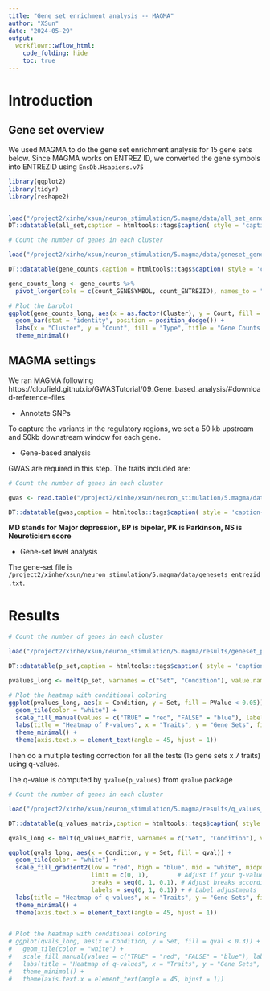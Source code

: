 ```yaml
---
title: "Gene set enrichment analysis -- MAGMA"
author: "XSun"
date: "2024-05-29"
output:
  workflowr::wflow_html:
    code_folding: hide
    toc: true
---
```


# Introduction

## Gene set overview

We used MAGMA to do the gene set enrichment analysis for 15 gene sets below. Since MAGMA works on ENTREZ ID, we converted the gene symbols into ENTREZID using `EnsDb.Hsapiens.v75`

```r
library(ggplot2)
library(tidyr)
library(reshape2)


load("/project2/xinhe/xsun/neuron_stimulation/5.magma/data/all_set_annotated.rdata")
DT::datatable(all_set,caption = htmltools::tags$caption( style = 'caption-side: left; text-align: left; color:black;  font-size:150% ;','Annotated gene sets'),options = list(pageLength = 5) )

```


```r
# Count the number of genes in each cluster

load("/project2/xinhe/xsun/neuron_stimulation/5.magma/data/geneset_gene_count.rdata")

DT::datatable(gene_counts,caption = htmltools::tags$caption( style = 'caption-side: left; text-align: left; color:black;  font-size:150% ;','The number of genes in each cluster'),options = list(pageLength = 5) )

gene_counts_long <- gene_counts %>%
  pivot_longer(cols = c(count_GENESYMBOL, count_ENTREZID), names_to = "Type", values_to = "Count")

# Plot the barplot
ggplot(gene_counts_long, aes(x = as.factor(Cluster), y = Count, fill = Type)) +
  geom_bar(stat = "identity", position = position_dodge()) +
  labs(x = "Cluster", y = "Count", fill = "Type", title = "Gene Counts by Cluster") +
  theme_minimal()
```

## MAGMA settings

We ran MAGMA following https://cloufield.github.io/GWASTutorial/09_Gene_based_analysis/#download-reference-files 

- Annotate SNPs

To capture the variants in the regulatory regions, we set a 50 kb upstream and 50kb downstream window for each gene.

- Gene-based analysis

GWAS are required in this step. The traits included are: 

```r
# Count the number of genes in each cluster

gwas <- read.table("/project2/xinhe/xsun/neuron_stimulation/5.magma/data/gwas_source_update.txt",header = T)

DT::datatable(gwas,caption = htmltools::tags$caption( style = 'caption-side: left; text-align: left; color:black;  font-size:150% ;','GWAS included'),options = list(pageLength = 5) )

```

**MD stands for Major depression, BP is bipolar, PK is Parkinson, NS is Neuroticism score**

- Gene-set level analysis

The gene-set file is `/project2/xinhe/xsun/neuron_stimulation/5.magma/data/genesets_entrezid.txt`.

# Results

```r
# Count the number of genes in each cluster

load("/project2/xinhe/xsun/neuron_stimulation/5.magma/results/geneset_p.rdata")

DT::datatable(p_set,caption = htmltools::tags$caption( style = 'caption-side: left; text-align: left; color:black;  font-size:150% ;','Gene-set analysis p-values from MAGMA'),options = list(pageLength = 5) )

pvalues_long <- melt(p_set, varnames = c("Set", "Condition"), value.name = "PValue")

# Plot the heatmap with conditional coloring
ggplot(pvalues_long, aes(x = Condition, y = Set, fill = PValue < 0.05)) +
  geom_tile(color = "white") +
  scale_fill_manual(values = c("TRUE" = "red", "FALSE" = "blue"), labels = c("P-value > 0.05", "P-value < 0.05")) +
  labs(title = "Heatmap of P-values", x = "Traits", y = "Gene Sets", fill = "p from MAGMA geneset analysis") +
  theme_minimal() +
  theme(axis.text.x = element_text(angle = 45, hjust = 1))

```


Then do a multiple testing correction for all the tests (15 gene sets x 7 traits) using q-values. 

The q-value is computed by `qvalue(p_values)` from `qvalue` package

```r
# Count the number of genes in each cluster

load("/project2/xinhe/xsun/neuron_stimulation/5.magma/results/q_values_matrix.rdata")

DT::datatable(q_values_matrix,caption = htmltools::tags$caption( style = 'caption-side: left; text-align: left; color:black;  font-size:150% ;','Gene-set analysis q-values from MAGMA'),options = list(pageLength = 5) )

qvals_long <- melt(q_values_matrix, varnames = c("Set", "Condition"), value.name = "qval")

ggplot(qvals_long, aes(x = Condition, y = Set, fill = qval)) +
  geom_tile(color = "white") +
  scale_fill_gradient2(low = "red", high = "blue", mid = "white", midpoint = 0.5,
                       limit = c(0, 1),        # Adjust if your q-values range is different
                       breaks = seq(0, 1, 0.1), # Adjust breaks according to your q-values range
                       labels = seq(0, 1, 0.1)) + # Label adjustments
  labs(title = "Heatmap of q-values", x = "Traits", y = "Gene Sets", fill = "Q-values") +
  theme_minimal() +
  theme(axis.text.x = element_text(angle = 45, hjust = 1))


# Plot the heatmap with conditional coloring
# ggplot(qvals_long, aes(x = Condition, y = Set, fill = qval < 0.3)) +
#   geom_tile(color = "white") +
#   scale_fill_manual(values = c("TRUE" = "red", "FALSE" = "blue"), labels = c("q-values > 0.3", "q-values < 0.3")) +
#   labs(title = "Heatmap of q-values", x = "Traits", y = "Gene Sets", fill = "q-values from MAGMA geneset analysis") +
#   theme_minimal() +
#   theme(axis.text.x = element_text(angle = 45, hjust = 1))

```

<!-- ```{r message=FALSE} -->
<!-- # Count the number of genes in each cluster -->

<!-- load("/project2/xinhe/xsun/neuron_stimulation/5.magma/results/fdr_matrix.rdata") -->

<!-- DT::datatable(fdr_matrix,caption = htmltools::tags$caption( style = 'caption-side: left; text-align: left; color:black;  font-size:150% ;','Gene-set analysis p-values from MAGMA'),options = list(pageLength = 5) ) -->

<!-- # Plot the heatmap with conditional coloring -->
<!-- FDRs_long <- melt(fdr_matrix, varnames = c("Set", "Condition"), value.name = "FDR") -->

<!-- # Plot the heatmap with conditional coloring -->
<!-- ggplot(FDRs_long, aes(x = Condition, y = Set, fill = FDR < 0.3)) + -->
<!--   geom_tile(color = "white") + -->
<!--   scale_fill_manual(values = c("TRUE" = "red", "FALSE" = "blue"), labels = c("FDR > 0.3", "FDR < 0.3")) + -->
<!--   labs(title = "Heatmap of FDR", x = "Traits", y = "Gene Sets", fill = "FDR from MAGMA geneset analysis") + -->
<!--   theme_minimal() + -->
<!--   theme(axis.text.x = element_text(angle = 45, hjust = 1)) -->

<!-- ``` -->

